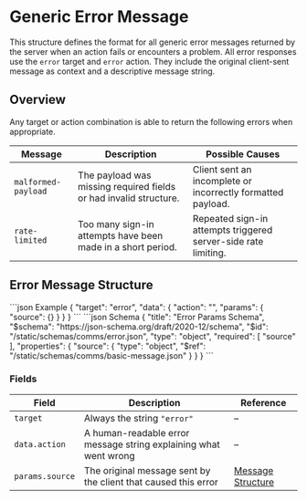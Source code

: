 # Generic Error Message

This structure defines the format for all generic error messages returned by the server when an action fails or encounters a problem. All error responses use the `error` target and `error` action. They include the original client-sent message as context and a descriptive message string.

## Overview

Any target or action combination is able to return the following errors when appropriate.

| Message             | Description                                                             | Possible Causes                                                                  |
|---------------------|-------------------------------------------------------------------------|----------------------------------------------------------------------------------|
| `malformed-payload` | The payload was missing required fields or had invalid structure.       | Client sent an incomplete or incorrectly formatted payload.                      |
| `rate-limited`      | Too many sign-in attempts have been made in a short period.             | Repeated sign-in attempts triggered server-side rate limiting.                   |

## Error Message Structure

<CodeGroup>
```json Example
{
    "target": "error",
    "data": {
        "action": "",
        "params": {
            "source": {}
        }
    }
}
```
```json Schema
{
    "title": "Error Params Schema",
    "$schema": "https://json-schema.org/draft/2020-12/schema",
    "$id": "/static/schemas/comms/error.json",
    "type": "object",
    "required": [
        "source"
    ],
    "properties": {
        "source": {
            "type": "object",
            "$ref": "/static/schemas/comms/basic-message.json"
        }
    }
}
```
</CodeGroup>

### Fields

| Field            | Description                                                      | Reference                             |
|------------------|------------------------------------------------------------------|---------------------------------------|
| `target`         | Always the string `"error"`                                      | –                                     |
| `data.action`    | A human-readable error message string explaining what went wrong | –                                     |
| `params.source`  | The original message sent by the client that caused this error   | [Message Structure](/protocol/format) |
